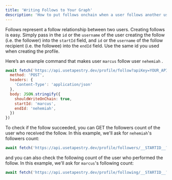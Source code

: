 ```yaml
---
title: 'Writing Follows to Your Graph'
description: 'How to put follows onchain when a user follows another user'
---
```


Follows represent a follow relationship between two users. Creating follows is easy. Simply pass in the `id` or the `username` of the user creating the follow (i.e. the follower) into the `startId` field, and `id` or the `username` of the follow recipient (i.e. the followee) into the `endId` field. Use the same id you used when creating the profile.

Here’s an example command that makes user `marcus` follow user `nehemiah` .

```jsx
await fetch('https://api.usetapestry.dev/profile/follow?apiKey=YOUR_API_KEY', {
  method: 'POST',
  headers: {
    'Content-Type': 'application/json'
  },
  body: JSON.stringify({
    shouldWriteOnChain: true,
    startId: 'marcus',
    endId: 'nehemiah',
  })
})
```

To check if the follow succeeded, you can GET the followers count of the user who received the follow. In this example, we'll ask for `nehemiah`'s followers count:

```jsx
await fetch('https://api.usetapestry.dev/profile/followers/__STARTID__?apiKey=YOUR_API_KEY')
```

and you can also check the following count of the user who performed the follow. In this example, we'll ask for `marcus`'s following count:

```jsx
await fetch('https://api.usetapestry.dev/profile/following/__STARTID__?apiKey=YOUR_API_KEY')
```